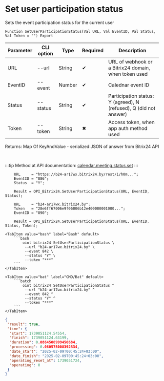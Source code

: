 ﻿---
sidebar_position: 7
---


# Set user participation status
 Sets the event participation status for the current user



`Function SetUserParticipationStatus(Val URL, Val EventID, Val Status, Val Token = "") Export`

  | Parameter | CLI option | Type | Required | Description |
  |-|-|-|-|-|
  | URL | --url | String | &#x2714; | URL of webhook or a Bitrix24 domain, when token used |
  | EventID | --event | Number | &#x2714; | Calednar event ID |
  | Status | --status | String | &#x2714; | Participation status: Y (agreed), N (refused), Q (did not answer) |
  | Token | --token | String | &#x2716; | Access token, when app auth method used |

  
  Returns:  Map Of KeyAndValue - serialized JSON of answer from Bitrix24 API

<br/>

:::tip
Method at API documentation: [calendar.meeting.status.set](https://apidocs.bitrix24.ru/api-reference/calendar/calendar-event/calendar-meeting-status-set.html)
:::
<br/>



```bsl title="1C:Enterprise/OneScript code example"
    URL     = "https://b24-ar17wx.bitrix24.by/rest/1/h0m...";
    EventID = "886";
    Status  = "Y";

    Result = OPI_Bitrix24.SetUserParticipationStatus(URL, EventID, Status);

    URL     = "b24-ar17wx.bitrix24.by";
    Token   = "28e6ff67006e9f06006b12e400000001000...";
    EventID = "890";

    Result = OPI_Bitrix24.SetUserParticipationStatus(URL, EventID, Status, Token);
```
 

 <Tabs>
  
    <TabItem value="bash" label="Bash" default>
        ```bash
            oint bitrix24 SetUserParticipationStatus \
             --url "b24-ar17wx.bitrix24.by" \
             --event 842 \
             --status "Y" \
             --token "***"
        ```
    </TabItem>
  
    <TabItem value="bat" label="CMD/Bat" default>
        ```batch
            oint bitrix24 SetUserParticipationStatus ^
             --url "b24-ar17wx.bitrix24.by" ^
             --event 842 ^
             --status "Y" ^
             --token "***"
        ```
    </TabItem>
</Tabs>


```json title="Result"
{
 "result": true,
 "time": {
  "start": 1739051124.54554,
  "finish": 1739051124.63199,
  "duration": 0.0864500999450684,
  "processing": 0.060575008392334,
  "date_start": "2025-02-09T00:45:24+03:00",
  "date_finish": "2025-02-09T00:45:24+03:00",
  "operating_reset_at": 1739051724,
  "operating": 0
 }
}
```
